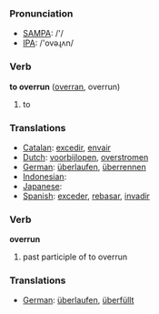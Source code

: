 === Pronunciation ===
*[[w:SAMPA|SAMPA]]: /'/
*[[w:IPA|IPA]]: /'ovəɻʌn/

=== Verb ===

'''to overrun''' ([[overran]], overrun)

# to 

=== Translations ===
*[[Catalan]]: [[excedir]], [[envair]]
*[[Dutch]]: [[voorbijlopen]], [[overstromen]]
*[[German]]: [[überlaufen]], [[überrennen]]
*[[Indonesian]]: [[]]
*[[Japanese]]: [[]]
*[[Spanish]]: [[exceder]], [[rebasar]], [[invadir]]

=== Verb ===

'''overrun'''

# past participle of to overrun

=== Translations ===
*[[German]]: [[überlaufen]], [[überfüllt]]